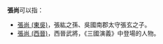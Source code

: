 '''張尚'''可以指：
* [[張尚_(東吳)|張尚 (東吳)]]，張紘之孫、吳國南郡太守張玄之子。
* [[張尚_(西晉)|張尚 (西晉)]]，西晉武將，《三國演義》中登場的人物。

{{disambig|S尚|cat=二字张姓人名消歧义}}